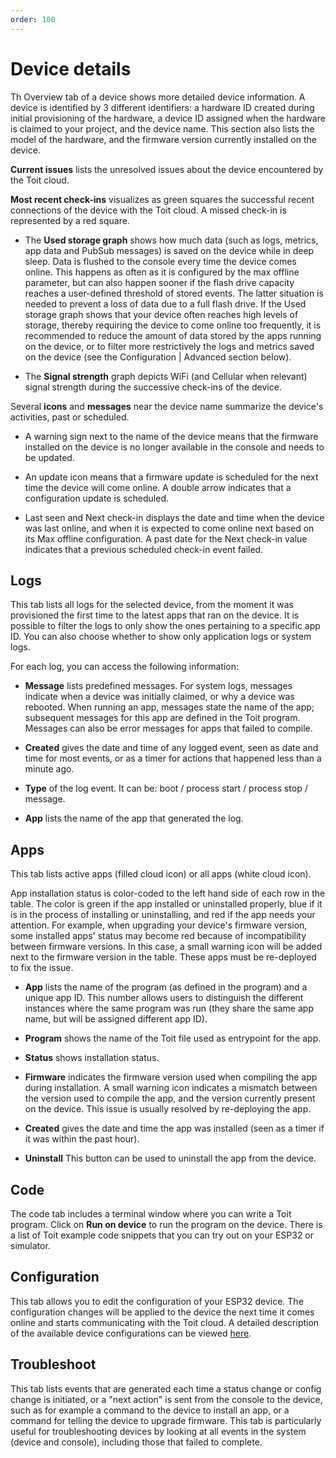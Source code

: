 ```yaml
---
order: 100
---
```


# Device details

Th Overview tab of a device shows more detailed device information. A device is identified by 3 different identifiers: a hardware ID created during initial provisioning of the hardware, a device ID assigned when the hardware is claimed to your project, and the device name.
This section also lists the model of the hardware, and the firmware version currently installed on the device.

**Current issues** lists the unresolved issues about the device encountered by the Toit cloud.

**Most recent check-ins** visualizes as green squares the successful recent connections of the device with the Toit cloud.
A missed check-in is represented by a red square.

- The **Used storage graph** shows how much data (such as logs, metrics, app data and PubSub messages) is saved on the device while in deep sleep.
  Data is flushed to the console every time the device comes online. This happens as often as it is configured by the max offline parameter, but can also happen sooner if the flash drive capacity reaches a user-defined threshold of stored events.
  The latter situation is needed to prevent a loss of data due to a full flash drive.
  If the Used storage graph shows that your device often reaches high levels of storage, thereby requiring the device to come online too frequently, it is recommended to reduce the amount of data stored by the apps running on the device, or to filter more restrictively the logs and metrics saved on the device (see the Configuration | Advanced section below).

- The **Signal strength** graph depicts WiFi (and Cellular when relevant) signal strength during the successive check-ins of the device.

Several **icons** and **messages** near the device name summarize the device's activities, past or scheduled.

- A warning sign next to the name of the device means that the firmware installed on the device is no longer available in the console and needs to be updated.

- An update icon means that a firmware update is scheduled for the next time the device will come online. A double arrow indicates that a configuration update is scheduled.

- Last seen and Next check-in displays the date and time when the device was last online, and when it is expected to come online next based on its Max offline configuration. A past date for the Next check-in value indicates that a previous scheduled check-in event failed.

## Logs

This tab lists all logs for the selected device, from the moment it was provisioned the first time to the latest apps that ran on the device.
It is possible to filter the logs to only show the ones pertaining to a specific app ID.
You can also choose whether to show only application logs or system logs.

For each log, you can access the following information:

- **Message** lists predefined messages. For system logs, messages indicate when a device was initially claimed, or why a device was rebooted. When running an app, messages state the name of the app; subsequent messages for this app are defined in the Toit program. Messages can also be error messages for apps that failed to compile.

- **Created** gives the date and time of any logged event, seen as date and time for most events, or as a timer for actions that happened less than a minute ago.

- **Type** of the log event. It can be: boot / process start / process stop / message.

- **App** lists the name of the app that generated the log.

## Apps

This tab lists active apps (filled cloud icon) or all apps (white cloud icon).

App installation status is color-coded to the left hand side of each row in the table. The color is green if the app installed or uninstalled properly, blue if it is in the process of installing or uninstalling, and red if the app needs your attention. For example, when upgrading your device's firmware version, some installed apps' status may become red because of incompatibility between firmware versions. In this case, a small warning icon will be added next to the firmware version in the table. These apps must be re-deployed to fix the issue.

- **App** lists the name of the program (as defined in the program) and a unique app ID. This number allows users to distinguish the different instances where the same program was run (they share the same app name, but will be assigned different app ID).

- **Program** shows the name of the Toit file used as entrypoint for the app.

- **Status** shows installation status.

- **Firmware** indicates the firmware version used when compiling the app during installation. A small warning icon indicates a mismatch between the version used to compile the app, and the version currently present on the device. This issue is usually resolved by re-deploying the app.
- **Created** gives the date and time the app was installed (seen as a timer if it was within the past hour).
- **Uninstall** This button can be used to uninstall the app from the device.

## Code

The code tab includes a terminal window where you can write a Toit program. Click on **Run on device** to run the program on the device.
There is a list of Toit example code snippets that you can try out on your ESP32 or simulator.

## Configuration

This tab allows you to edit the configuration of your ESP32 device.
The configuration changes will be applied to the device the next time it comes online and starts communicating with the Toit cloud.
A detailed description of the available device configurations can be viewed [here](../deviceconfig).

## Troubleshoot

This tab lists events that are generated each time a status change or config change is initiated, or a "next action" is sent from the console to the device, such as for example a command to the device to install an app, or a command for telling the device to upgrade firmware. This tab is particularly useful for troubleshooting devices by looking at all events in the system (device and console), including those that failed to complete.
